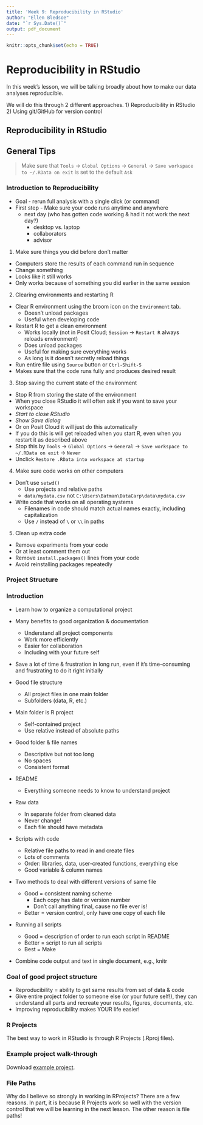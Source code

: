 ```yaml
---
title: 'Week 9: Reproducibility in RStudio'
author: "Ellen Bledsoe"
date: "`r Sys.Date()`"
output: pdf_document
---
```


```r
knitr::opts_chunk$set(echo = TRUE)
```

# Reproducibility in RStudio

In this week's lesson, we will be talking broadly about how to make our data analyses reproducible.

We will do this through 2 different approaches.
1) Reproducibility in RStudio
2) Using git/GitHub for version control

## Reproducibility in RStudio

## General Tips 

> Make sure that `Tools` -> `Global Options` -> `General` ->
> `Save workspace to ~/.RData on exit` is set to the default `Ask`

### Introduction to Reproducibility

* Goal - rerun full analysis with a single click (or command)
* First step - Make sure your code runs anytime and anywhere
  * next day (who has gotten code working & had it not work the next day?)
	* desktop vs. laptop
	* collaborators
	* advisor

1. Make sure things you did before don't matter

* Computers store the results of each command run in sequence
* Change something
* Looks like it still works
* Only works because of something you did earlier in the same session

2. Clearing environments and restarting R

* Clear R environment using the broom icon on the `Environment` tab.
  * Doesn't unload packages
  * Useful when developing code
* Restart R to get a clean environment
  * Works locally (not in Posit Cloud; `Session` -> `Restart R` always reloads environment)
  * Does unload packages
  * Useful for making sure everything works
  * As long is it doesn't secretly reload things
* Run entire file using `Source` button or `Ctrl-Shift-S`
* Makes sure that the code runs fully and produces desired result

3. Stop saving the current state of the environment

* Stop R from storing the state of the environment
* When you close RStudio it will often ask if you want to save your workspace
* *Start to close RStudio*
* *Show Save dialog*
* Or on Posit Cloud it will just do this automatically
* If you do this is will get reloaded when you start R, even when you restart it
  as described above
* Stop this by `Tools` -> `Global Options` -> `General` ->
  `Save workspace to ~/.RData on exit` -> `Never`
* Unclick `Restore .RData into workspace at startup` 

4. Make sure code works on other computers

* Don't use `setwd()`
    * Use projects and relative paths
    * `data/mydata.csv` not `C:\Users\Batman\DataCarp\data\mydata.csv`
* Write code that works on all operating systems
    * Filenames in code should match actual names exactly, including capitalization
    * Use `/` instead of `\` or `\\` in paths
 
 5. Clean up extra code

* Remove experiments from your code
* Or at least comment them out
* Remove `install.packages()` lines from your code
* Avoid reinstalling packages repeatedly

### Project Structure


### Introduction

* Learn how to organize a computational project
* Many benefits to good organization & documentation
    * Understand all project components
    * Work more efficiently
    * Easier for collaboration
    * Including with your future self
* Save a lot of time & frustration in long run, even if it’s time-consuming and frustrating to do it right initially

* Good file structure
    * All project files in one main folder
    * Subfolders (data, R, etc.)
* Main folder is R project
    * Self-contained project
    * Use relative instead of absolute paths
* Good folder & file names
    * Descriptive but not too long
    * No spaces
    * Consistent format
* README
    * Everything someone needs to know to understand project
* Raw data
    * In separate folder from cleaned data
    * Never change!
    * Each file should have metadata
* Scripts with code
    * Relative file paths to read in and create files
    * Lots of comments
    * Order: libraries, data, user-created functions, everything else
    * Good variable & column names
* Two methods to deal with different versions of same file
    * Good = consistent naming scheme
        * Each copy has date or version number
        * Don’t call anything final, cause no file ever is! 
    * Better = version control, only have one copy of each file
* Running all scripts
    * Good = description of order to run each script in README
    * Better = script to run all scripts
    * Best = Make
* Combine code output and text in single document, e.g., knitr

### Goal of good project structure

* Reproducibility = ability to get same results from set of data & code
* Give entire project folder to someone else (or your future self!), they can understand all parts and recreate your results, figures, documents, etc. 
* Improving reproducibility makes YOUR life easier! 


### R Projects

The best way to work in RStudio is through R Projects (.Rproj files).

### Example project walk-through
Download [example project]({{ site.baseurl }}/data/example_project.zip). 


### File Paths

Why do I believe so strongly in working in RProjects? There are a few reasons. In part, it is because R Projects work so well with the version control that we will be learning in the next lesson. The other reason is file paths!


